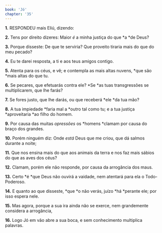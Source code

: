 ```yaml
---
book: 'Jó'
chapter: '35'
---
```


**1.** RESPONDEU mais Eliú, dizendo:

**2.** Tens por direito dizeres: Maior *é* a minha justiça do que *a *de Deus?

**3.** Porque disseste: De que te serviria? Que proveito tiraria mais do que do meu pecado?

**4.** Eu te darei resposta, a ti e aos teus amigos contigo.

**5.** Atenta para os céus, e vê; e contempla as mais altas nuvens, *que são *mais altas do que tu.

**6.** Se pecares, que efetuarás contra ele? *Se *as tuas transgressões se multiplicarem, que lhe farás?

**7.** Se fores justo, que lhe darás, ou que receberá *ele *da tua mão?

**8.** A tua impiedade *faria mal a *outro tal como tu; e a tua justiça *aproveitaria *ao filho do homem.

**9.** Por causa das muitas *opressões* os *homens *clamam por causa do braço dos grandes.

**10.** Porém ninguém diz: Onde *está* Deus que me criou, que dá salmos durante a noite;

**11.** Que nos ensina mais do que aos animais da terra e nos faz mais sábios do que as aves dos céus?

**12.** Clamam, porém ele não responde, por causa da arrogância dos maus.

**13.** Certo *é *que Deus não ouvirá a vaidade, nem atentará para ela o Todo-Poderoso.

**14.** E quanto ao que disseste, *que *o não verás, juízo *há *perante ele; por isso espera nele.

**15.** Mas agora, porque a sua ira ainda não se exerce, nem grandemente considera a arrogância,

**16.** Logo Jó em vão abre a sua boca, e sem conhecimento multiplica palavras.